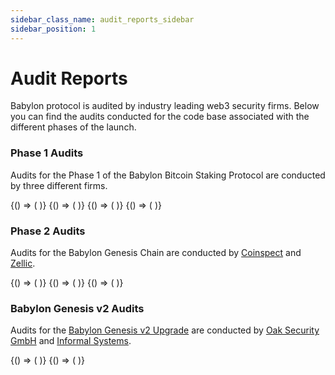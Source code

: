 ```yaml
---
sidebar_class_name: audit_reports_sidebar
sidebar_position: 1
---
```




# Audit Reports

Babylon protocol is audited by industry leading web3 security firms.
Below you can find the audits conducted for the code base associated with
the different phases of the launch. 

### Phase 1 Audits

Audits for the Phase 1 of the Babylon Bitcoin Staking Protocol are conducted by three different firms.

<CardSection id="Babylon Security Audit Reports">
  <BrowserOnly>
    {() => (
      <Card
        title="Coinspect Phase-1 Audit Report"
        to={new URL('/assets/files/coinspect-phase1-audit.pdf', window.location.origin).href}
        description="Coinspect Source Code Audit - Phase 1 (June 2024)"
        target="_blank"
        rel="noopener noreferrer"
      />
    )}
  </BrowserOnly>
  <BrowserOnly>
    {() => (
      <Card
        title="Coinspect Phase-1 Incremental Audit Report"
        to={new URL('/assets/files/coinspect-phase1-audit-incremental.pdf', window.location.origin).href}
        description="Zellic Source Code Audit - Phase 1 Cap-3 updates (October 2024)"
        target="_blank"
        rel="noopener noreferrer"
      />
    )}
  </BrowserOnly>
  <BrowserOnly>
    {() => (
      <Card
        title="Zellic Phase-1 Audit Report"
        to={new URL('/assets/files/zellic-phase1-audit.pdf', window.location.origin).href}
        description="Zellic Source Code Audit - Phase 1 (June 2024)"
        target="_blank"
        rel="noopener noreferrer"
      />
    )}
  </BrowserOnly>
  <BrowserOnly>
    {() => (
      <Card
        title="Cantina"
        to={new URL('/assets/files/cantina-phase1-competition.pdf', window.location.origin).href}
        description="Sherlock Source Code Security Competition - Phase 1 (June 2024)"
        target="_blank"
        rel="noopener noreferrer"
      />
    )}
  </BrowserOnly>
</CardSection>

### Phase 2 Audits

Audits for the Babylon Genesis Chain are conducted by [Coinspect](https://www.coinspect.io/) and [Zellic](https://zellic.io/).

<CardSection id="Babylon Security Audit Reports">
  <BrowserOnly>
    {() => (
      <Card
        title="Coinspect Phase 2 Audit Report"
        to={new URL('/assets/files/coinspect_babylon_phase_2_audit_2025_03.pdf', window.location.origin).href}
        description="Coinspect Babylon Genesis Chain Audit (March 2025)"
        target="_blank"
        rel="noopener noreferrer"
      />
    )}
  </BrowserOnly>
  <BrowserOnly>
    {() => (
      <Card
        title="Zellic Babylon Genesis Audit Report"
        to={new URL('/assets/files/zellic_babylon_genesis_chain_audit_2025_03.pdf', window.location.origin).href}
        description="Zellic Babylon Genesis Chain Audit (March 2025)"
        target="_blank"
        rel="noopener noreferrer"
      />
    )}
  </BrowserOnly>
  <BrowserOnly>
    {() => (
      <Card
        title="Sherlock Security Review for Babylon"
        to={new URL('/assets/files/sherlock_security_revivew_for_babylon_2025_03.pdf', window.location.origin).href}
        description="Sherlock Babylon Babylon Genesis Chain Audit (March 2025)"
        target="_blank"
        rel="noopener noreferrer"
      />
    )}
  </BrowserOnly>
</CardSection>

### Babylon Genesis v2 Audits

Audits for the [Babylon Genesis v2 Upgrade](https://babylonlabs.io/blog/babylon-genesis-v2-upgrade) are conducted by [Oak Security GmbH](https://oaksecurity.io/) and [Informal Systems](https://informal.systems/).

<CardSection id="Babylon Security Audit Reports">
  <BrowserOnly>
    {() => (
      <Card
        title="Oak Security GmbH Audit Report"
        to={new URL('/assets/files/oak_security_gmbh_genesis_v2_audit-2025_06.pdf', window.location.origin).href}
        description="Oak Security GmbH Babylon Genesis v2 Upgrade Audit Report (June 2025)"
        target="_blank"
        rel="noopener noreferrer"
      />
    )}
  </BrowserOnly>
  <BrowserOnly>
    {() => (
      <Card
        title="Informal Systems Audit Report"
        to={new URL('/assets/files/informal_system_genesis_v2_final_audit_2025_06.pdf', window.location.origin).href}
        description="Informal Systems Babylon Genesis v2 Upgrade Final Audit Report (June 2025)"
        target="_blank"
        rel="noopener noreferrer"
      />
    )}
  </BrowserOnly>
</CardSection>
